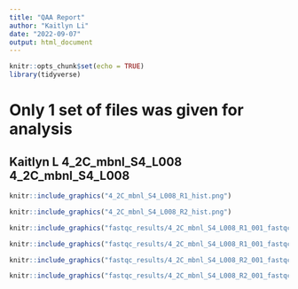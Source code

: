 ```yaml
---
title: "QAA Report"
author: "Kaitlyn Li"
date: "2022-09-07"
output: html_document
---
```


```r
knitr::opts_chunk$set(echo = TRUE)
library(tidyverse)
```

# Only 1 set of files was given for analysis
## Kaitlyn L       4_2C_mbnl_S4_L008       4_2C_mbnl_S4_L008

```r
knitr::include_graphics("4_2C_mbnl_S4_L008_R1_hist.png")
```

```r
knitr::include_graphics("4_2C_mbnl_S4_L008_R2_hist.png")
```

```r
knitr::include_graphics("fastqc_results/4_2C_mbnl_S4_L008_R1_001_fastqc/Images/per_base_n_content.png")
```

```r
knitr::include_graphics("fastqc_results/4_2C_mbnl_S4_L008_R1_001_fastqc/Images/per_base_quality.png")
```

```r
knitr::include_graphics("fastqc_results/4_2C_mbnl_S4_L008_R2_001_fastqc/Images/per_base_n_content.png")
```

```r
knitr::include_graphics("fastqc_results/4_2C_mbnl_S4_L008_R2_001_fastqc/Images/per_base_quality.png")
```